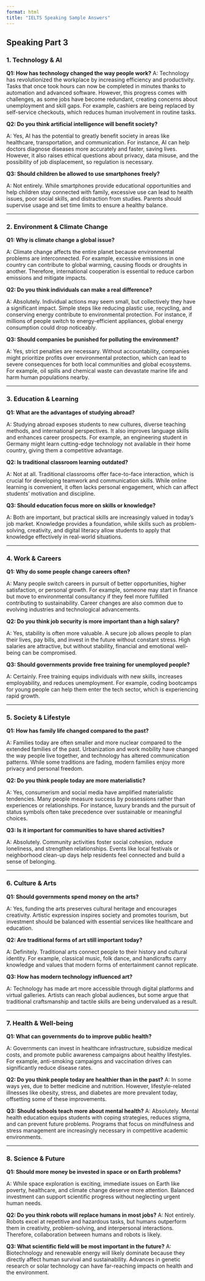 ```yaml
---
format: html
title: "IELTS Speaking Sample Answers"
---
```


## Speaking Part 3

### 1. Technology & AI

**Q1: How has technology changed the way people work?**
A: Technology has revolutionized the workplace by increasing efficiency and productivity. Tasks that once took hours can now be completed in minutes thanks to automation and advanced software. However, this progress comes with challenges, as some jobs have become redundant, creating concerns about unemployment and skill gaps. For example, cashiers are being replaced by self-service checkouts, which reduces human involvement in routine tasks.

**Q2: Do you think artificial intelligence will benefit society?**

A: Yes, AI has the potential to greatly benefit society in areas like healthcare, transportation, and communication. For instance, AI can help doctors diagnose diseases more accurately and faster, saving lives. However, it also raises ethical questions about privacy, data misuse, and the possibility of job displacement, so regulation is necessary.

**Q3: Should children be allowed to use smartphones freely?**

A: Not entirely. While smartphones provide educational opportunities and help children stay connected with family, excessive use can lead to health issues, poor social skills, and distraction from studies. Parents should supervise usage and set time limits to ensure a healthy balance.

---

### 2. Environment & Climate Change

**Q1: Why is climate change a global issue?**

A: Climate change affects the entire planet because environmental problems are interconnected. For example, excessive emissions in one country can contribute to global warming, causing floods or droughts in another. Therefore, international cooperation is essential to reduce carbon emissions and mitigate impacts.

**Q2: Do you think individuals can make a real difference?**

A: Absolutely. Individual actions may seem small, but collectively they have a significant impact. Simple steps like reducing plastic use, recycling, and conserving energy contribute to environmental protection. For instance, if millions of people switch to energy-efficient appliances, global energy consumption could drop noticeably.

**Q3: Should companies be punished for polluting the environment?**

A: Yes, strict penalties are necessary. Without accountability, companies might prioritize profits over environmental protection, which can lead to severe consequences for both local communities and global ecosystems. For example, oil spills and chemical waste can devastate marine life and harm human populations nearby.

---

### 3. Education & Learning

**Q1: What are the advantages of studying abroad?**

A: Studying abroad exposes students to new cultures, diverse teaching methods, and international perspectives. It also improves language skills and enhances career prospects. For example, an engineering student in Germany might learn cutting-edge technology not available in their home country, giving them a competitive advantage.

**Q2: Is traditional classroom learning outdated?**

A: Not at all. Traditional classrooms offer face-to-face interaction, which is crucial for developing teamwork and communication skills. While online learning is convenient, it often lacks personal engagement, which can affect students’ motivation and discipline.

**Q3: Should education focus more on skills or knowledge?**

A: Both are important, but practical skills are increasingly valued in today’s job market. Knowledge provides a foundation, while skills such as problem-solving, creativity, and digital literacy allow students to apply that knowledge effectively in real-world situations.

---

### 4. Work & Careers

**Q1: Why do some people change careers often?**

A: Many people switch careers in pursuit of better opportunities, higher satisfaction, or personal growth. For example, someone may start in finance but move to environmental consultancy if they feel more fulfilled contributing to sustainability. Career changes are also common due to evolving industries and technological advancements.

**Q2: Do you think job security is more important than a high salary?**

A: Yes, stability is often more valuable. A secure job allows people to plan their lives, pay bills, and invest in the future without constant stress. High salaries are attractive, but without stability, financial and emotional well-being can be compromised.

**Q3: Should governments provide free training for unemployed people?**

A: Certainly. Free training equips individuals with new skills, increases employability, and reduces unemployment. For example, coding bootcamps for young people can help them enter the tech sector, which is experiencing rapid growth.

---

### 5. Society & Lifestyle

**Q1: How has family life changed compared to the past?**

A: Families today are often smaller and more nuclear compared to the extended families of the past. Urbanization and work mobility have changed the way people live together, and technology has altered communication patterns. While some traditions are fading, modern families enjoy more privacy and personal freedom.

**Q2: Do you think people today are more materialistic?**

A: Yes, consumerism and social media have amplified materialistic tendencies. Many people measure success by possessions rather than experiences or relationships. For instance, luxury brands and the pursuit of status symbols often take precedence over sustainable or meaningful choices.

**Q3: Is it important for communities to have shared activities?**

A: Absolutely. Community activities foster social cohesion, reduce loneliness, and strengthen relationships. Events like local festivals or neighborhood clean-up days help residents feel connected and build a sense of belonging.

---

### 6. Culture & Arts

**Q1: Should governments spend money on the arts?**

A: Yes, funding the arts preserves cultural heritage and encourages creativity. Artistic expression inspires society and promotes tourism, but investment should be balanced with essential services like healthcare and education.

**Q2: Are traditional forms of art still important today?**

A: Definitely. Traditional arts connect people to their history and cultural identity. For example, classical music, folk dance, and handicrafts carry knowledge and values that modern forms of entertainment cannot replicate.

**Q3: How has modern technology influenced art?**

A: Technology has made art more accessible through digital platforms and virtual galleries. Artists can reach global audiences, but some argue that traditional craftsmanship and tactile skills are being undervalued as a result.

---

### 7. Health & Well-being

**Q1: What can governments do to improve public health?**

A: Governments can invest in healthcare infrastructure, subsidize medical costs, and promote public awareness campaigns about healthy lifestyles. For example, anti-smoking campaigns and vaccination drives can significantly reduce disease rates.

**Q2: Do you think people today are healthier than in the past?**
A: In some ways yes, due to better medicine and nutrition. However, lifestyle-related illnesses like obesity, stress, and diabetes are more prevalent today, offsetting some of these improvements.

**Q3: Should schools teach more about mental health?**
A: Absolutely. Mental health education equips students with coping strategies, reduces stigma, and can prevent future problems. Programs that focus on mindfulness and stress management are increasingly necessary in competitive academic environments.

---

### 8. Science & Future

**Q1: Should more money be invested in space or on Earth problems?**

A: While space exploration is exciting, immediate issues on Earth like poverty, healthcare, and climate change deserve more attention. Balanced investment can support scientific progress without neglecting urgent human needs.

**Q2: Do you think robots will replace humans in most jobs?**
A: Not entirely. Robots excel at repetitive and hazardous tasks, but humans outperform them in creativity, problem-solving, and interpersonal interactions. Therefore, collaboration between humans and robots is likely.

**Q3: What scientific field will be most important in the future?**
A: Biotechnology and renewable energy will likely dominate because they directly affect human survival and sustainability. Advances in genetic research or solar technology can have far-reaching impacts on health and the environment.
